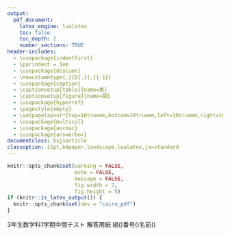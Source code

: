 ```yaml
---
output:
  pdf_document:
    latex_engine: lualatex
    toc: false
    toc_depth: 2
    number_sections: TRUE
header-includes:
  - \usepackage{indentfirst}
  - \parindent = 1em
  - \usepackage{dcolumn}
  - \newcolumntype{.}{D{.}{.}{-1}}
  - \usepackage{caption}
  - \captionsetup[table]{name=表}
  - \captionsetup[figure]{name=図}
  - \usepackage{hyperref}
  - \pagestyle{empty}
  - \setpagelayout*{top=10truemm,bottom=10truemm,left=10truemm,right=10truemm}
  - \usepackage{multicol}
  - \usepackage{ascmac}
  - \usepackage{answerbox}
documentclass: bxjsarticle
classoption: 11pt,b4paper,landscape,lualatex,ja=standard
---
```

```r
knitr::opts_chunk$set(warning = FALSE, 
                      echo = FALSE, 
                      message = FALSE,
                      fig.width = 7,
                      fig.height = 5)
if (knitr::is_latex_output()) {
  knitr::opts_chunk$set(dev = "cairo_pdf")
}
```
\answerbox{Swidth=10mm}

\large
3年生数学科1学期中間テスト 解答用紙 \hspace{15cm}組(\hspace{5mm})\hspace{1pt}番号(\hspace{5mm})\hspace{1pt}名前(\hspace{50mm})

\hrule
\begin{multicols}{2}

\begin{ansbox}
\pbox[3]{11}
\pbox[3]{5}[shoumon=11]
\end{ansbox}

\begin{ansbox}
\pbox[3]{15}
\end{ansbox}

\begin{ansbox}
\pbox{5}
\end{ansbox}

\begin{ansbox}
\pbox*{1}
\end{ansbox}

\begin{ansbox}
\schg{ア}
\pbox[2]{5}
\end{ansbox}

\begin{ansbox}
\pbox*{1}[height=70mm]
\end{ansbox}

\vspace{100mm}

\begin{tabular}{@{}c}
\hspace{10mm}
\end{tabular}
\hfill
\begin{tabular}{@{}r}
\begin{tikzpicture}
  \draw (-.5, 0) rectangle (2.5, 2);
  \draw (2.5, 0) rectangle (5.5, 2);
  \draw (5.5, 0) rectangle (9, 2);
  \draw (1, -0.3) node[inner sep=1pt, fill=white]{知・技};
  \draw (4, -0.3) node[inner sep=1pt, fill=white]{思・判・表};
  \draw (7.2, -0.3) node[inner sep=1pt, fill=white]{合計};
\end{tikzpicture}
\end{tabular}

\end{multicols}


















































